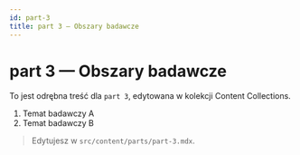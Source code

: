 ```yaml
---
id: part-3
title: part 3 — Obszary badawcze
---
```


# part 3 — Obszary badawcze

To jest odrębna treść dla `part 3`, edytowana w kolekcji Content Collections.

1. Temat badawczy A
2. Temat badawczy B

> Edytujesz w `src/content/parts/part-3.mdx`.
